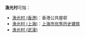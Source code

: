 '''漁光村'''可指：
*[[漁光村_(香港)|漁光村 (香港)]]：香港公共屋邨
*[[漁光村_(上海)|漁光村 (上海)]]：[[上海市优秀历史建筑|上海市优秀历史建筑]]
*[[漁光村_(武漢)|漁光村 (武漢)]]
{{消歧义}}
